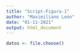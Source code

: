 ```yaml
---
title: "Script-Figura-1"
author: "Maximiliano León"
date: "01-11-2021"
output: html_document
---
```







```r
datos <- file.choose()




```